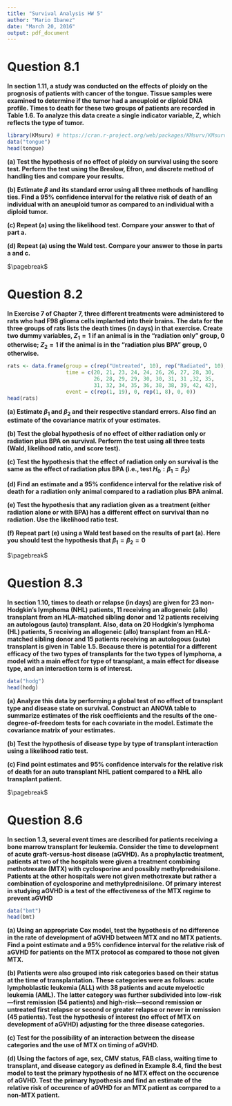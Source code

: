 ```yaml
---
title: "Survival Analysis HW 5"
author: "Mario Ibanez"
date: "March 20, 2016"
output: pdf_document
---
```


# Question 8.1
**In section 1.11, a study was conducted on the effects of ploidy on the prognosis of patients with cancer of the tongue. Tissue samples were examined to determine if the tumor had a aneuploid or diploid DNA profile. Times to death for these two groups of patients are recorded in Table 1.6. To analyze this data create a single indicator variable, Z, which reflects the type of tumor.**  

```r
library(KMsurv) # https://cran.r-project.org/web/packages/KMsurv/KMsurv.pdf
data("tongue")
head(tongue)
```

**(a) Test the hypothesis of no effect of ploidy on survival using the score test.  Perform the test using the Breslow, Efron, and discrete method of handling ties and compare your results.**  

**(b) Estimate $\beta$ and its standard error using all three methods of handling ties.  Find a 95% confidence interval for the relative risk of death of an individual with an aneuploid tumor as compared to an individual with a diploid tumor.**  

**(c) Repeat (a) using the likelihood test. Compare your answer to that of part a.**  

**(d) Repeat (a) using the Wald test. Compare your answer to those in parts a and c.**  

$\pagebreak$

# Question 8.2
**In Exercise 7 of Chapter 7, three different treatments were administered to rats who had F98 glioma cells implanted into their brains. The data for the three groups of rats lists the death times (in days) in that exercise. Create two dummy variables, $Z_1 = 1$ if an animal is in the “radiation only” group, 0 otherwise; $Z_2 = 1$ if the animal is in the “radiation plus BPA” group, 0 otherwise.** 

```r
rats <- data.frame(group = c(rep("Untreated", 10), rep("Radiated", 10), rep("Rad+BPA", 10)),
                   time = c(20, 21, 23, 24, 24, 26, 26, 27, 28, 30,
                            26, 28, 29, 29, 30, 30, 31, 31 ,32, 35,
                            31, 32, 34, 35, 36, 38, 38, 39, 42, 42),
                   event = c(rep(1, 19), 0, rep(1, 8), 0, 0))
head(rats)
```

**(a) Estimate $\beta_1$ and $\beta_2$ and their respective standard errors.  Also find an estimate of the covariance matrix of your estimates.**

**(b) Test the global hypothesis of no effect of either radiation only or radiation plus BPA on survival.  Perform the test using all three tests (Wald, likelihood ratio, and score test).**

**(c) Test the hypothesis that the effect of radiation only on survival is the same as the effect of radiation plus BPA (i.e., test $H_0: \beta_1 = \beta_2$)**

**(d) Find an estimate and a 95% confidence interval for the relative risk of death for a radiation only animal compared to a radiation plus BPA animal.**

**(e) Test the hypothesis that any radiation given as a treatment (either radiation alone or with BPA) has a different effect on survival than no radiation. Use the likelihood ratio test.**

**(f) Repeat part (e) using a Wald test based on the results of part (a).  Here you should test the hypothesis that $\beta_1 = \beta_2 = 0$** 

$\pagebreak$

# Question 8.3
**In section 1.10, times to death or relapse (in days) are given for 23 non-Hodgkin's lymphoma (NHL) patients, 11 receiving an allogeneic (allo) transplant from an HLA-matched sibling donor and 12 patients receiving an autologous (auto) transplant.  Also, data on 20 Hodgkin's lymphoma (HL) patients, 5 receiving an allogeneic (allo) transplant from an HLA-matched sibling donor and 15 patients receiving an autologous (auto) transplant is given in Table 1.5.  Because there is potential for a different efficacy of the two types of transplants for the two types of lymphoma, a model with a main effect for type of transplant, a main effect for disease type, and an interaction term is of interest.**

```r
data("hodg")
head(hodg)
```

**(a) Analyze this data by performing a global test of no effect of transplant type and disease state on survival.  Construct an ANOVA table to summarize estimates of the risk coefficients and the results of the one-degree-of-freedom tests for each covariate in the model.  Estimate the covariance matrix of your estimates.**  

**(b) Test the hypothesis of disease type by type of transplant interaction using a likelihood ratio test.**  

**(c) Find point estimates and 95% confidence intervals for the relative risk of death for an auto transplant NHL patient compared to a NHL allo transplant patient.**

$\pagebreak$

# Question 8.6
**In section 1.3, several event times are described for patients receiving a bone marrow transplant for leukemia. Consider the time to development of acute graft-versus-host disease (aGVHD). As a prophylactic treatment, patients at two of the hospitals were given a treatment combining methotrexate (MTX) with cyclosporine and possibly methylprednisilone. Patients at the other hospitals were not given methotrexate but rather a combination of cyclosporine and methylprednisilone. Of primary interest in studying aGVHD is a test of the effectiveness of the MTX regime to prevent aGVHD**

```r
data("bmt")
head(bmt)
```

**(a) Using an appropriate Cox model, test the hypothesis of no difference in the rate of development of aGVHD between MTX and no MTX patients. Find a point estimate and a 95% confidence interval for the relative risk of aGVHD for patients on the MTX protocol as compared to those not given MTX.**

**(b) Patients were also grouped into risk categories based on their status at the time of transplantation. These categories were as follows: acute lymphoblastic leukemia (ALL) with 38 patients and acute myeloctic leukemia (AML). The latter category was further subdivided into low-risk—first remission (54 patients) and high-risk—second remission or untreated first relapse or second or greater relapse or never in remission (45 patients). Test the hypothesis of interest (no effect of MTX on development of aGVHD) adjusting for the three disease categories.**

**(c) Test for the possibility of an interaction between the disease categories and the use of MTX on timing of aGVHD.**

**(d) Using the factors of age, sex, CMV status, FAB class, waiting time to transplant, and disease category as defined in Example 8.4, find the best model to test the primary hypothesis of no MTX effect on the occurence of aGVHD.  Test the primary hypothesis and find an estimate of the relative risk of occurence of aGVHD for an MTX patient as compared to a non-MTX patient.** 


